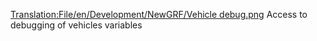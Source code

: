 [[Translation:File/en/Development/NewGRF/Vehicle debug.png]]
Access to debugging of vehicles variables